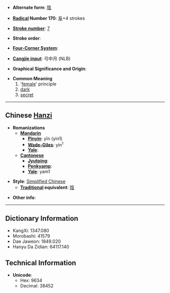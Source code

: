* '''Alternate form''': [[陰]]

* '''[[Wiktionary:Chinese radical index| Radical]] Number 170''': [[Wiktionary:Chinese radical index 阜|阜]]+4 strokes

* '''[[Wiktionary:Chinese total strokes index|Stroke number]]''': [[Wiktionary:Chinese total strokes index 7|7]]

* '''Stroke order''': 

* '''[[Wiktionary:Chinese four corner index|Four-Corner System]]''': 

* '''[[Wiktionary:Chinese Cangjie index|Cangjie input]]''': 弓中月 (NLB)

* '''Graphical Significance and Origin''': 

* '''Common Meaning'''
*#'[[female]]' principle
*# [[dark]]
*# [[secret]]


----

== Chinese [[Hanzi]] ==

* '''Romanizations'''
** '''[[Mandarin]]'''
*** '''[[Pinyin]]''': yīn (yin1)
*** '''[[Wade-Giles]]''': yin<sup>1</sup>
*** '''[[Yale]]''': 
** '''[[Cantonese]]'''
*** '''[[Jyutping]]''':
*** '''[[Penkyamp]]''': 
*** '''[[Yale]]''': yam1

* '''Style''': [[Simplified Chinese]] 
** '''[[Traditional Chinese|Traditional]] equivalent''': [[陰]]

* '''Other info''': 

----

== Dictionary Information ==

* KangXi: 1347.080
* Morobashi: 41579
* Dae Jaweon: 1849.020
* Hanyu Da Zidian: 64117.140

== Technical Information ==

* '''Unicode''':
** Hex: 9634
** Decimal: 38452